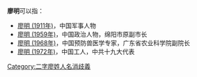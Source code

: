 '''廖明'''可以指：
* [[廖明_(1911年)|廖明 (1911年)]]，中国军事人物
* [[廖明_(1959年)|廖明 (1959年)]]，中国政治人物，绵阳市原副市长
* [[廖明_(1968年)|廖明 (1968年)]]，中国预防兽医学专家，广东省农业科学院副院长
* [[廖明_(1972年)|廖明 (1972年)]]，中国工人，中共十九大代表

{{disambig}}

[[Category:二字廖姓人名消歧義|Category:二字廖姓人名消歧義]]